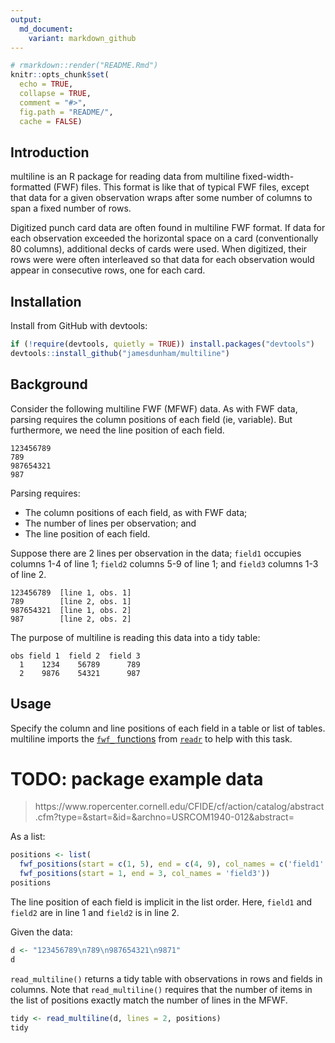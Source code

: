 ```yaml
---
output:
  md_document:
    variant: markdown_github
---
```


```r
# rmarkdown::render("README.Rmd")
knitr::opts_chunk$set(
  echo = TRUE,
  collapse = TRUE,
  comment = "#>",
  fig.path = "README/",
  cache = FALSE)
```

## Introduction

multiline is an R package for reading data from multiline fixed-width-formatted
(FWF) files. This format is like that of typical FWF files, except that data for
a given observation wraps after some number of columns to span a fixed number of
rows.

Digitized punch card data are often found in multiline FWF format. If data for
each observation exceeded the horizontal space on a card (conventionally 80
columns), additional decks of cards were used. When digitized, their rows were
were often interleaved so that data for each observation would appear in
consecutive rows, one for each card.


## Installation

Install from GitHub with devtools:

```r
if (!require(devtools, quietly = TRUE)) install.packages("devtools")
devtools::install_github("jamesdunham/multiline")
```


## Background

Consider the following multiline FWF (MFWF) data. As with FWF data, parsing
requires the column positions of each field (ie, variable). But furthermore, we need the line
position of each field.

```
123456789
789      
987654321
987      
```

Parsing requires:

- The column positions of each field, as with FWF data;
- The number of lines per observation; and
- The line position of each field.

Suppose there are 2 lines per observation in the data; `field1` occupies columns
1-4 of line 1; `field2` columns 5-9 of line 1; and `field3` columns 1-3 of line
2.

```
123456789  [line 1, obs. 1]
789        [line 2, obs. 1]
987654321  [line 1, obs. 2]
987        [line 2, obs. 2]
```

The purpose of multiline is reading this data into a tidy table:

```
obs field 1  field 2  field 3
  1    1234    56789      789
  2    9876    54321      987
```

## Usage

Specify the column and line positions of each field in a table or list of
tables. multiline imports the [`fwf_` functions](http://readr.tidyverse.org/reference/read_fwf.html)
from [`readr`](http://readr.tidyverse.org/index.html) to help with this task.

# TODO: package example data
> https://www.ropercenter.cornell.edu/CFIDE/cf/action/catalog/abstract.cfm?type=&start=&id=&archno=USRCOM1940-012&abstract=

As a list:

```r
positions <- list(
  fwf_positions(start = c(1, 5), end = c(4, 9), col_names = c('field1', 'field2')),
  fwf_positions(start = 1, end = 3, col_names = 'field3'))
positions
```

The line position of each field is implicit in the list order. Here, `field1`
and `field2` are in line 1 and `field2` is in line 2.

<!-- Alternatively, as a table:

```r
# TODO: not yet implemented
# positions <- bind_positions(
#   fwf_positions(start = c(1, 5), end = c(4, 9), col_names = c('field1', 'field2')),
#   fwf_positions(start = 1, end = 3, col_names = 'field3'))
# positions
#
# Basically this:
# library(dplyr)
# positions = list(
#     fwf_positions(start = 1, end = 9, col_names = 'field1'),
#     fwf_positions(start = 1, end = 3, col_names = 'field2')) %>%
#   bind_rows(.id = 'line') # %>%
#   mutate(line = as.integer(line))
```

The table should give `start` and `end` column positions, `line` positions, and
the name of each field in `col_names`. -->

Given the data:

```r
d <- "123456789\n789\n987654321\n9871"
d
```

`read_multiline()` returns a tidy table with observations in rows and fields in
columns.
Note that `read_multiline()` requires that the number of items in the list of 
positions exactly match the number of lines in the MFWF. 

```r
tidy <- read_multiline(d, lines = 2, positions)
tidy
```
